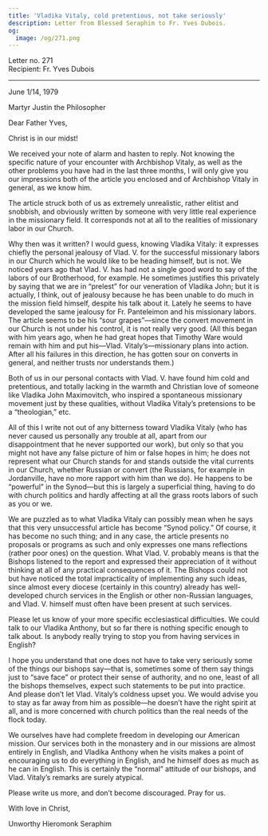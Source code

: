 ```yaml
---
title: 'Vladika Vitaly, cold pretentious, not take seriously'
description: Letter from Blessed Seraphim to Fr. Yves Dubois.
og:
  image: /og/271.png
---
```


<div style={{textAlign:'right', fontFamily:'monospace'}}>Letter no. 271</div>
<div style={{textAlign:'left', fontFamily:'monospace'}}>Recipient: Fr. Yves Dubois</div>

---

June 1/14, 1979

Martyr Justin the Philosopher

Dear Father Yves,

Christ is in our midst!

We received your note of alarm and hasten to reply. Not knowing the specific nature of your encounter with Archbishop Vitaly, as well as the other problems you have had in the last three months, I will only give you our impressions both of the article you enclosed and of Archbishop Vitaly in general, as we know him.

The article struck both of us as extremely unrealistic, rather elitist and snobbish, and obviously written by someone with very little real experience in the missionary field. It corresponds not at all to the realities of missionary labor in our Church.

Why then was it written? I would guess, knowing Vladika Vitaly: it expresses chiefly the personal jealousy of Vlad. V. for the successful missionary labors in our Church which he would like to be heading himself, but is not. We noticed years ago that Vlad. V. has had not a single good word to say of the labors of our Brotherhood, for example. He sometimes justifies this privately by saying that we are in “prelest” for our veneration of Vladika John; but it is actually, I think, out of jealousy because he has been unable to do much in the mission field himself, despite his talk about it. Lately he seems to have developed the same jealousy for Fr. Panteleimon and his missionary labors. The article seems to be his “sour grapes”—since the convert movement in our Church is not under his control, it is not really very good. (All this began with him years ago, when he had great hopes that Timothy Ware would remain with him and put his—Vlad. Vitaly’s—missionary plans into action. After all his failures in this direction, he has gotten sour on converts in general, and neither trusts nor understands them.)

Both of us in our personal contacts with Vlad. V. have found him cold and pretentious, and totally lacking in the warmth and Christian love of someone like Vladika John Maximovitch, who inspired a spontaneous missionary movement just by these qualities, without Vladika Vitaly’s pretensions to be a “theologian,” etc.

All of this I write not out of any bitterness toward Vladika Vitaly (who has never caused us personally any trouble at all, apart from our disappointment that he never supported our work), but only so that you might not have any false picture of him or false hopes in him; he does not represent what our Church stands for and stands outside the vital currents in our Church, whether Russian or convert (the Russians, for example in Jordanville, have no more rapport with him than we do). He happens to be “powerful” in the Synod—but this is largely a superficial thing, having to do with church politics and hardly affecting at all the grass roots labors of such as you or we.

We are puzzled as to what Vladika Vitaly can possibly mean when he says that this very unsuccessful article has become “Synod policy.” Of course, it has become no such thing; and in any case, the article presents no proposals or programs as such and only expresses one mans reflections (rather poor ones) on the question. What Vlad. V. probably means is that the Bishops listened to the report and expressed their appreciation of it without thinking at all of any practical consequences of it. The Bishops could not but have noticed the total impracticality of implementing any such ideas, since almost every diocese (certainly in this country) already has well-developed church services in the English or other non-Russian languages, and Vlad. V. himself must often have been present at such services.

Please let us know of your more specific ecclesiastical difficulties. We could talk to our Vladika Anthony, but so far there is nothing specific enough to talk about. Is anybody really trying to stop you from having services in English?

I hope you understand that one does not have to take very seriously some of the things our bishops say—that is, sometimes some of them say things just to “save face” or protect their sense of authority, and no one, least of all the bishops themselves, expect such statements to be put into practice. And please don’t let Vlad. Vitaly’s coldness upset you. We would advise you to stay as far away from him as possible—he doesn’t have the right spirit at all, and is more concerned with church politics than the real needs of the flock today.

We ourselves have had complete freedom in developing our American mission. Our services both in the monastery and in our missions are almost entirely in English, and Vladika Anthony when he visits makes a point of encouraging us to do everything in English, and he himself does as much as he can in English. This is certainly the “normal” attitude of our bishops, and Vlad. Vitaly’s remarks are surely atypical.

Please write us more, and don’t become discouraged. Pray for us.

With love in Christ,

Unworthy Hieromonk Seraphim